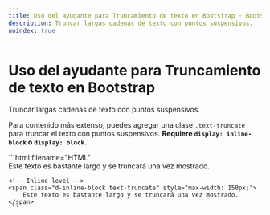 ```yaml
---
title: Uso del ayudante para Truncamiento de texto en Bootstrap · Bootstrap en Español v5.3
description: Truncar largas cadenas de texto con puntos suspensivos.
noindex: true
---
```


# Uso del ayudante para Truncamiento de texto en Bootstrap

Truncar largas cadenas de texto con puntos suspensivos.

<MainBanner />

Para contenido más extenso, puedes agregar una clase `.text-truncate` para truncar el texto con puntos suspensivos. **Requiere `display: inline-block` o `display: block`.**

<DemoIframe path="/demos/bootstrap/5.3/helpers/text-truncation/index.html">
    ```html filename="HTML"
    <!-- Block level -->
    <div class="row">
        <div class="col-2 text-truncate">
            Este texto es bastante largo y se truncará una vez mostrado.
        </div>
    </div>

    <!-- Inline level -->
    <span class="d-inline-block text-truncate" style="max-width: 150px;">
        Este texto es bastante largo y se truncará una vez mostrado.
    </span>
    ```
</DemoIframe>

<ContentSuggestion />
